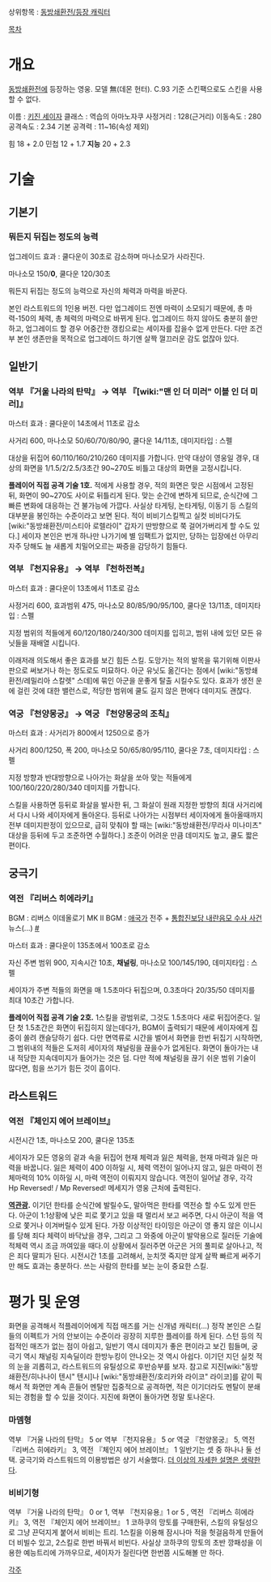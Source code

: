 상위항목 : [[동방쇄환전/등장 캐릭터]]

[[목차]]
= 개요 =
[[동방쇄환전]]에 등장하는 영웅. 모델 無(데몬 헌터). C.93 기준 스킨팩으로도 스킨을 사용할 수 없다.

이름 : [[키진 세이자]]
클래스 : 역습의 아마노자쿠
사정거리 : 128(근거리)
이동속도 : 280
공격속도 : 2.34
기본 공격력 : 11~16(속성 제외)


힘 18 + 2.0
민첩 12 + 1.7
'''지능''' 20 + 2.3


= 기술 =

== 기본기 ==

=== 뭐든지 뒤집는 정도의 능력 ===

업그레이드 효과 : 쿨다운이 30초로 감소하며 마나소모가 사라진다.

마나소모 150/'''0''', 쿨다운 120/30초

뭐든지 뒤집는 정도의 능력으로 자신의 체력과 마력을 바꾼다.


본인 라스트워드의 1인용 버전. 다만 업그레이드 전엔 마력이 소모되기 때문에, 총 마력-150의 체력, 총 체력의 마력으로 바뀌게 된다. 업그레이드 하지 않아도 충분히 쓸만하고, 업그레이드 할 경우 어중간한 갱킹으로는 세이자를 잡을수 없게 만든다. 다만 조건부 본인 생존만을 목적으로 업그레이드 하기엔 살짝 껄끄러운 감도 없잖아 있다.


== 일반기 ==


=== 역부 『거울 나라의 탄막』 → 역부 『[wiki:"맨 인 더 미러" 이블 인 더 미러]』 ===

마스터 효과 : 쿨다운이 14초에서 11초로 감소

사거리 600, 마나소모 50/60/70/80/90, 쿨다운 14/11초, 데미지타입 : 스펠

대상을 뒤집어 60/110/160/210/260 데미지를 가합니다. 만약 대상이 영웅일 경우, 대상의 화면을 1/1.5/2/2.5/3초간 90~270도 비틀고 대상의 화면을 고정시킵니다.


'''플레이어 직접 공격 기술 1호.'''
적에게 사용할 경우, 적의 화면은 맞은 시점에서 고정된 뒤, 화면이 90~270도 사이로 뒤틀리게 된다. 맞는 순간에 변하게 되므로, 순식간에 그 빠른 변화에 대응하는 건 불가능에 가깝다. 사실상 타게팅, 논타게팅, 이동기 등 스킬의 대부분을 봉인하는 수준이라고 보면 된다. 적이 비비기스킬찍고 실컷 비비다가도 [wiki:"동방쇄환전/미스티아 로렐라이" 갑자기 딴방향으로 쭉 걸어가버리게 할 수도 있다.] 세이자 본인은 번개 하나만 나가기에 별 임팩트가 없지만, 당하는 입장에선 아무리 자주 당해도 늘 새롭게 치밀어오르는 짜증을 감당하기 힘들다.
 


=== 역부 『천지유용』 → 역부 『천하전복』 ===

마스터 효과 : 쿨다운이 13초에서 11초로 감소

사정거리 600, 효과범위 475, 마나소모 80/85/90/95/100, 쿨다운 13/11초, 데미지타입 : 스펠

지정 범위의 적들에게 60/120/180/240/300 데미지를 입히고, 범위 내에 있던 모든 유닛들을 재배열 시킵니다.


이래저래 의도해서 좋은 효과를 보긴 힘든 스킬. 도망가는 적의 발목을 묶기위해 이판사판으로 써보거나 하는 정도로도 미묘하다. 아군 유닛도 옮긴다는 점에서 [wiki:"동방쇄환전/레밀리아 스칼렛" 스데]에 묶인 아군을 운좋게 탈출 시킬수도 있다. 효과가 생전 운에 걸린 것에 대한 밸런스로, 적당한 범위에 쿨도 길지 않은 편에다 데미지도 괜찮다.


=== 역궁 『천양몽궁』 → 역궁 『천양몽궁의 조칙』 ===

마스터 효과 : 사거리가 800에서 1250으로 증가

사거리 800/1250, 폭 200, 마나소모 50/65/80/95/110, 쿨다운 7초, 데미지타입 : 스펠

지정 방향과 반대방향으로 나아가는 화살을 쏘아 맞는 적들에게 100/160/220/280/340 데미지를 가합니다.


스킬을 사용하면 등뒤로 화살을 발사한 뒤, 그 화살이 원래 지정한 방향의 최대 사거리에서 다시 나와 세이자에게 돌아온다. 등뒤로 나아가는 시점부터 세이자에게 돌아올때까지 전부 데미지판정이 있으므로, 급히 맞춰야 할 때는 [wiki:"동방쇄환전/무라사 미나미츠" 대상을 등뒤에 두고 조준하면 수월하다.] 조준이 어려운 만큼 데미지도 높고, 쿨도 짧은 편이다. 



== 궁극기 ==

=== 역전 『리버스 히에라키』 ===

BGM : 리버스 이데올로기
MK II BGM : [[애국가]] 전주 + [[통합진보당 내란음모 수사 사건]] 뉴스(...) [http://www.ytn.co.kr/_ln/0101_201309040801166832 #]

마스터 효과 : 쿨다운이 135초에서 100초로 감소

자신 주변 범위 900, 지속시간 10초, '''채널링''', 마나소모 100/145/190, 데미지타입 : 스펠


세이자가 주변 적들의 화면을 매 1.5초마다 뒤집으며, 0.3초마다 20/35/50 데미지를 최대 10초간 가합니다. 



'''플레이어 직접 공격 기술 2호.'''
1스킬을 광범위로, 그것도 1.5초마다 새로 뒤집어준다. 일단 첫 1.5초간은 화면이 뒤집히지 않는데다가, BGM이 출력되기 때문에 세이자에게 집중이 쏠려 캔슬당하기 쉽다. 다만 면역류로 시간을 벌어서 화면을 한번 뒤집기 시작하면, 그 범위내의 적들은 도저히 세이자의 채널링을 끊을수가 없게된다. 화면이 돌아가는 내내 적당한 지속데미지가 들어가는 것은 덤. 다만 적에 채널링을 끊기 쉬운 범위 기술이 많다면, 힘을 쓰기가 힘든 것이 흠이다.



== 라스트워드 ==

=== 역전 『체인지 에어 브레이브』 ===

시전시간 1초, 마나소모 200, 쿨다운 135초

세이자가 모든 영웅의 겉과 속을 뒤집어 현재 체력과 잃은 체력을, 현재 마력과 잃은 마력을 바꿉니다. 잃은 체력이 400 이하일 시, 체력 역전이 일어나지 않고, 잃은 마력이 전체마력의 10% 이하일 시, 마력 역전이 이뤄지지 않습니다. 역전이 일어날 경우, 각각 Hp Reversed! / Mp Reversed! 메세지가 영웅 근처에 출력된다.


'''[[역관광]].'''
이기던 한타를 순식간에 발릴수도, 말아먹은 한타를 역전승 할 수도 있게 만든다. 아군이 1:1상황에 낮은 피로 쫓기고 있을 때 멀리서 보고 써주면, 다시 아군이 적을 역으로 쫓거나 이겨버릴수 있게 된다. 가장 이상적인 타이밍은 아군이 영 좋지 않은 이니시를 당해 죄다 체력이 바닥났을 경우, 그리고 그 와중에 아군이 발악용으로 질러둔 기술에 적체력 역시 조금 까여있을 때다.이 상황에서 질러주면 아군은 거의 풀피로 살아나고, 적은 죄다 딸피가 된다. 시전시간 1초를 고려해서, 눈치껏 죽지만 않게 살짝 빠르게 써주기만 해도 효과는 충분하다. 쓰는 사람의 한타를 보는 눈이 중요한 스킬.



= 평가 및 운영 =
화면을 공격해서 적플레이어에게 직접 매즈를 거는 신개념 캐릭터(...)
정작 본인은 스킬들의 이펙트가 거의 안보이는 수준이라 굉장히 지루한 플레이를 하게 된다.
스턴 등의 직접적인 매즈가 없는 점이 아쉽고, 일반기 역시 데미지가 좋은 편이라고 보긴 힘들며, 궁극기 역시 채널링 지속딜이라 한방누킹이 안나오는 것 역시 아쉽다. 이기던 지던 실컷 적의 눈을 괴롭히고, 라스트워드의 유틸성으로 후반승부를 보자.
참고로 지진[wiki:"동방쇄환전/히나나이 텐시" 텐시]나 [wiki:"동방쇄환전/호리카와 라이코" 라이코]를 같이 픽해서 적 화면만 계속 흔들어 멘탈만 집중적으로 공격하면, 적은 이기더라도 멘탈이 분쇄되는 경험을 할 수 있을 것이다. 지진에 화면이 돌아가면 정말 토나온다.


=== 마뎀형 ===
역부 『거울 나라의 탄막』 5 or 역부 『천지유용』 5 or 역궁 『천양몽궁』 5, 역전 『리버스 히에라키』 3, 역전 『체인지 에어 브레이브』 1
일반기는 셋 중 하나나 둘 선택. 궁극기와 라스트워드의 이용방법은 상기 서술했다. [[더 이상의 자세한 설명은 생략한다]].


=== 비비기형 ===
역부 『거울 나라의 탄막』 0 or 1, 역부 『천지유용』1 or 5 , 역전 『리버스 히에라키』 3, 역전 『체인지 에어 브레이브』 1
코하쿠의 망토를 구매한뒤, 스킬의 유틸성으로 그냥 끈덕지게 붙어서 비비는 트리. 1스킬을 이용해 잠시나마 적을 헛걸음하게 만들어 더 비빌수 있고, 2스킬로 한번 바꿔서 비빈다. 사실상 코하쿠의 망토의 초반 깡패성을 이용한 예능트리에 가까우므로, 세이자가 질린다면 한번쯤 시도해볼 만 하다.



[[각주]]
